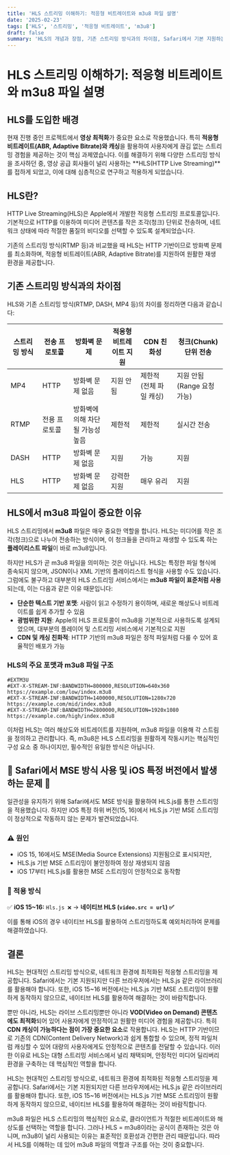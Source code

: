 ```yaml
---
title: 'HLS 스트리밍 이해하기: 적응형 비트레이트와 m3u8 파일 설명'
date: '2025-02-23'
tags: ['HLS', '스트리밍', '적응형 비트레이트', 'm3u8']
draft: false
summary: 'HLS의 개념과 장점, 기존 스트리밍 방식과의 차이점, Safari에서 기본 지원하는 이유, 다른 브라우저에서 사용하는 방법, m3u8 파일 구조 및 예제 코드까지 모두 정리했습니다. 또한 iOS 특정 버전에서 발생하는 HLS.js 스트리밍 이슈와 해결 방법을 추가했습니다.'
---
```


# HLS 스트리밍 이해하기: 적응형 비트레이트와 m3u8 파일 설명

## HLS를 도입한 배경

현재 진행 중인 프로젝트에서 **영상 최적화**가 중요한 요소로 작용했습니다. 특히 **적응형 비트레이트(ABR, Adaptive Bitrate)와 캐싱**을 활용하여 사용자에게 끊김 없는 스트리밍 경험을 제공하는 것이 핵심 과제였습니다. 이를 해결하기 위해 다양한 스트리밍 방식을 조사하던 중, 영상 공급 회사들이 널리 사용하는 **HLS(HTTP Live Streaming)**를 접하게 되었고, 이에 대해 심층적으로 연구하고 적용하게 되었습니다.

## HLS란?

HTTP Live Streaming(HLS)은 Apple에서 개발한 적응형 스트리밍 프로토콜입니다. 기본적으로 HTTP를 이용하여 미디어 콘텐츠를 작은 조각(청크) 단위로 전송하며, 네트워크 상태에 따라 적절한 품질의 비디오를 선택할 수 있도록 설계되었습니다.

기존의 스트리밍 방식(RTMP 등)과 비교했을 때 HLS는 HTTP 기반이므로 방화벽 문제를 최소화하며, 적응형 비트레이트(ABR, Adaptive Bitrate)를 지원하여 원활한 재생 환경을 제공합니다.

## 기존 스트리밍 방식과의 차이점

HLS와 기존 스트리밍 방식(RTMP, DASH, MP4 등)의 차이를 정리하면 다음과 같습니다:

| 스트리밍 방식 | 전송 프로토콜 | 방화벽 문제                      | 적응형 비트레이트 지원 | CDN 친화성              | 청크(Chunk) 단위 전송       |
| ------------- | ------------- | -------------------------------- | ---------------------- | ----------------------- | --------------------------- |
| MP4           | HTTP          | 방화벽 문제 없음                 | 지원 안됨              | 제한적 (전체 파일 캐싱) | 지원 안됨 (Range 요청 가능) |
| RTMP          | 전용 프로토콜 | 방화벽에 의해 차단될 가능성 높음 | 제한적                 | 제한적                  | 실시간 전송                 |
| DASH          | HTTP          | 방화벽 문제 없음                 | 지원                   | 가능                    | 지원                        |
| HLS           | HTTP          | 방화벽 문제 없음                 | 강력한 지원            | 매우 유리               | 지원                        |

## HLS에서 m3u8 파일이 중요한 이유

HLS 스트리밍에서 **m3u8** 파일은 매우 중요한 역할을 합니다. HLS는 미디어를 작은 조각(청크)으로 나누어 전송하는 방식이며, 이 청크들을 관리하고 재생할 수 있도록 하는 **플레이리스트 파일**이 바로 m3u8입니다.

하지만 HLS가 곧 m3u8 파일을 의미하는 것은 아닙니다. HLS는 특정한 파일 형식에 종속되지 않으며, JSON이나 XML 기반의 플레이리스트 형식을 사용할 수도 있습니다. 그럼에도 불구하고 대부분의 HLS 스트리밍 서비스에서는 **m3u8 파일이 표준처럼 사용**되는데, 이는 다음과 같은 이유 때문입니다:

- **단순한 텍스트 기반 포맷**: 사람이 읽고 수정하기 용이하며, 새로운 해상도나 비트레이트를 쉽게 추가할 수 있음
- **광범위한 지원**: Apple의 HLS 프로토콜이 m3u8을 기본적으로 사용하도록 설계되었으며, 대부분의 플레이어 및 스트리밍 서비스에서 기본적으로 지원
- **CDN 및 캐싱 친화적**: HTTP 기반의 m3u8 파일은 정적 파일처럼 다룰 수 있어 효율적인 배포가 가능

### HLS의 주요 포맷과 m3u8 파일 구조

```m3u8
#EXTM3U
#EXT-X-STREAM-INF:BANDWIDTH=800000,RESOLUTION=640x360
https://example.com/low/index.m3u8
#EXT-X-STREAM-INF:BANDWIDTH=1400000,RESOLUTION=1280x720
https://example.com/mid/index.m3u8
#EXT-X-STREAM-INF:BANDWIDTH=2800000,RESOLUTION=1920x1080
https://example.com/high/index.m3u8
```

이처럼 HLS는 여러 해상도와 비트레이트를 지원하며, m3u8 파일을 이용해 각 스트림을 정의하고 관리합니다. 즉, m3u8은 HLS 스트리밍을 원활하게 작동시키는 핵심적인 구성 요소 중 하나이지만, 필수적인 유일한 방식은 아닙니다.

## 🚨 Safari에서 MSE 방식 사용 및 iOS 특정 버전에서 발생하는 문제 🚨

일관성을 유지하기 위해 Safari에서도 MSE 방식을 활용하여 HLS.js를 통한 스트리밍을 적용했습니다. 하지만 iOS 특정 하위 버전(15, 16)에서 HLS.js 기반 MSE 스트리밍이 정상적으로 작동하지 않는 문제가 발견되었습니다.

### ⚠️ 원인

- iOS 15, 16에서도 MSE(Media Source Extensions) 지원됨으로 표시되지만,
- HLS.js 기반 MSE 스트리밍이 불안정하여 정상 재생되지 않음
- iOS 17부터 HLS.js를 활용한 MSE 스트리밍이 안정적으로 동작함

### 🔷 적용 방식

✅ **iOS 15~16:** `Hls.js ❌` → **네이티브 HLS (`video.src = url`) ✅**

이를 통해 iOS의 경우 네이티브 HLS를 활용하여 스트리밍하도록 예외처리하여 문제를 해결하였습니다.

## 결론

HLS는 현대적인 스트리밍 방식으로, 네트워크 환경에 최적화된 적응형 스트리밍을 제공합니다. Safari에서는 기본 지원되지만 다른 브라우저에서는 HLS.js 같은 라이브러리를 활용해야 합니다. 또한, iOS 15~16 버전에서는 HLS.js 기반 MSE 스트리밍이 원활하게 동작하지 않으므로, 네이티브 HLS를 활용하여 해결하는 것이 바람직합니다.

뿐만 아니라, HLS는 라이브 스트리밍뿐만 아니라 **VOD(Video on Demand) 콘텐츠에도 최적화**되어 있어 사용자에게 안정적이고 원활한 미디어 경험을 제공합니다. 특히 **CDN 캐싱이 가능하다는 점이 가장 중요한 요소**로 작용합니다. HLS는 HTTP 기반이므로 기존의 CDN(Content Delivery Network)과 쉽게 통합할 수 있으며, 정적 파일처럼 캐싱할 수 있어 대량의 사용자에게도 안정적으로 콘텐츠를 전달할 수 있습니다. 이러한 이유로 HLS는 대형 스트리밍 서비스에서 널리 채택되며, 안정적인 미디어 딜리버리 환경을 구축하는 데 핵심적인 역할을 합니다.

HLS는 현대적인 스트리밍 방식으로, 네트워크 환경에 최적화된 적응형 스트리밍을 제공합니다. Safari에서는 기본 지원되지만 다른 브라우저에서는 HLS.js 같은 라이브러리를 활용해야 합니다. 또한, iOS 15~16 버전에서는 HLS.js 기반 MSE 스트리밍이 원활하게 동작하지 않으므로, 네이티브 HLS를 활용하여 해결하는 것이 바람직합니다.

m3u8 파일은 HLS 스트리밍의 핵심적인 요소로, 클라이언트가 적절한 비트레이트와 해상도를 선택하는 역할을 합니다. 그러나 HLS = m3u8이라는 공식이 존재하는 것은 아니며, m3u8이 널리 사용되는 이유는 표준적인 호환성과 간편한 관리 때문입니다. 따라서 HLS를 이해하는 데 있어 m3u8 파일의 역할과 구조를 아는 것이 중요합니다.
